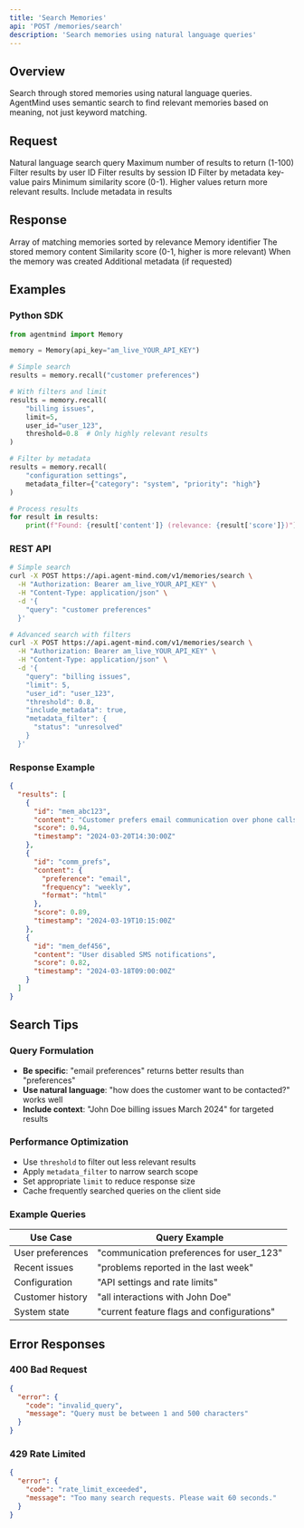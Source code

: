 ```yaml
---
title: 'Search Memories'
api: 'POST /memories/search'
description: 'Search memories using natural language queries'
---
```


## Overview

Search through stored memories using natural language queries. AgentMind uses semantic search to find relevant memories based on meaning, not just keyword matching.

## Request

<ParamField body="query" type="string" required>
  Natural language search query
</ParamField>

<ParamField body="limit" type="integer" default="10">
  Maximum number of results to return (1-100)
</ParamField>

<ParamField body="user_id" type="string">
  Filter results by user ID
</ParamField>

<ParamField body="session_id" type="string">
  Filter results by session ID
</ParamField>

<ParamField body="metadata_filter" type="object">
  Filter by metadata key-value pairs
</ParamField>

<ParamField body="threshold" type="float" default="0.7">
  Minimum similarity score (0-1). Higher values return more relevant results.
</ParamField>

<ParamField body="include_metadata" type="boolean" default="false">
  Include metadata in results
</ParamField>

## Response

<ResponseField name="results" type="array">
  Array of matching memories sorted by relevance
</ResponseField>

<ResponseField name="results[].id" type="string">
  Memory identifier
</ResponseField>

<ResponseField name="results[].content" type="any">
  The stored memory content
</ResponseField>

<ResponseField name="results[].score" type="float">
  Similarity score (0-1, higher is more relevant)
</ResponseField>

<ResponseField name="results[].timestamp" type="string">
  When the memory was created
</ResponseField>

<ResponseField name="results[].metadata" type="object">
  Additional metadata (if requested)
</ResponseField>

## Examples

### Python SDK

```python
from agentmind import Memory

memory = Memory(api_key="am_live_YOUR_API_KEY")

# Simple search
results = memory.recall("customer preferences")

# With filters and limit
results = memory.recall(
    "billing issues",
    limit=5,
    user_id="user_123",
    threshold=0.8  # Only highly relevant results
)

# Filter by metadata
results = memory.recall(
    "configuration settings",
    metadata_filter={"category": "system", "priority": "high"}
)

# Process results
for result in results:
    print(f"Found: {result['content']} (relevance: {result['score']})")
```

### REST API

```bash
# Simple search
curl -X POST https://api.agent-mind.com/v1/memories/search \
  -H "Authorization: Bearer am_live_YOUR_API_KEY" \
  -H "Content-Type: application/json" \
  -d '{
    "query": "customer preferences"
  }'

# Advanced search with filters
curl -X POST https://api.agent-mind.com/v1/memories/search \
  -H "Authorization: Bearer am_live_YOUR_API_KEY" \
  -H "Content-Type: application/json" \
  -d '{
    "query": "billing issues",
    "limit": 5,
    "user_id": "user_123",
    "threshold": 0.8,
    "include_metadata": true,
    "metadata_filter": {
      "status": "unresolved"
    }
  }'
```

### Response Example

```json
{
  "results": [
    {
      "id": "mem_abc123",
      "content": "Customer prefers email communication over phone calls",
      "score": 0.94,
      "timestamp": "2024-03-20T14:30:00Z"
    },
    {
      "id": "comm_prefs",
      "content": {
        "preference": "email",
        "frequency": "weekly",
        "format": "html"
      },
      "score": 0.89,
      "timestamp": "2024-03-19T10:15:00Z"
    },
    {
      "id": "mem_def456",
      "content": "User disabled SMS notifications",
      "score": 0.82,
      "timestamp": "2024-03-18T09:00:00Z"
    }
  ]
}
```

## Search Tips

### Query Formulation

- **Be specific**: "email preferences" returns better results than "preferences"
- **Use natural language**: "how does the customer want to be contacted?" works well
- **Include context**: "John Doe billing issues March 2024" for targeted results

### Performance Optimization

- Use `threshold` to filter out less relevant results
- Apply `metadata_filter` to narrow search scope
- Set appropriate `limit` to reduce response size
- Cache frequently searched queries on the client side

### Example Queries

| Use Case | Query Example |
|----------|---------------|
| User preferences | "communication preferences for user_123" |
| Recent issues | "problems reported in the last week" |
| Configuration | "API settings and rate limits" |
| Customer history | "all interactions with John Doe" |
| System state | "current feature flags and configurations" |

## Error Responses

### 400 Bad Request

```json
{
  "error": {
    "code": "invalid_query",
    "message": "Query must be between 1 and 500 characters"
  }
}
```

### 429 Rate Limited

```json
{
  "error": {
    "code": "rate_limit_exceeded",
    "message": "Too many search requests. Please wait 60 seconds."
  }
}
```